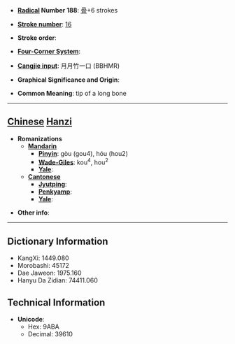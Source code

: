 * '''[[Wiktionary:Chinese radical index| Radical]] Number 188''': [[Wiktionary:Chinese radical index 骨|骨]]+6 strokes

* '''[[Wiktionary:Chinese total strokes index|Stroke number]]''': [[Wiktionary:Chinese total strokes index 16|16]]

* '''Stroke order''': 

* '''[[Wiktionary:Chinese four corner index|Four-Corner System]]''': 

* '''[[Wiktionary:Chinese Cangjie index|Cangjie input]]''': 月月竹一口 (BBHMR)

* '''Graphical Significance and Origin''': 

* '''Common Meaning''': tip of a long bone

----

== [[Chinese]] [[Hanzi]] ==

* '''Romanizations'''
** '''[[Mandarin]]'''
*** '''[[Pinyin]]''': gòu (gou4), hóu (hou2)
*** '''[[Wade-Giles]]''': kou<sup>4</sup>, hou<sup>2</sup>
*** '''[[Yale]]''': 
** '''[[Cantonese]]'''
*** '''[[Jyutping]]''':
*** '''[[Penkyamp]]''': 
*** '''[[Yale]]''': 

* '''Other info''': 

----

== Dictionary Information ==

* KangXi: 1449.080
* Morobashi: 45172
* Dae Jaweon: 1975.160
* Hanyu Da Zidian: 74411.060

== Technical Information ==

* '''Unicode''':
** Hex: 9ABA
** Decimal: 39610